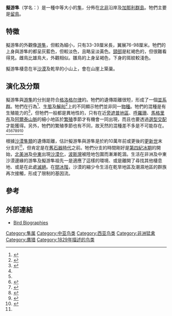 {{Speciesbox
| name = 擬游隼
| status = LC
| status_system = iucn3.1
| status_ref = <ref>{{IUCN2008|assessors=BirdLife International|year=2008|id=144582|title=Falco pelegrinoides|downloaded=2009-04-23}}</ref>
| image = Wüstenfalke.jpg
| genus = Falco
| species = pelegrinoides
| authority = [[Coenraad_Jacob_Temminck|Temminck]], 1829
}}

'''擬游隼'''（学名：''{{lang|la|Falco pelegrinoides}}''）是一種中等大小的[[隼|隼]]，分佈在[[北非|北非]]沿岸及[[加那利群島|加那利群島]]。牠們主要是[[留鳥|留鳥]]。

==特徵==
擬游隼的外觀像[[游隼|游隼]]，但較為細小，只有33-39厘米長，翼展76-98厘米。牠們的上身與游隼的都呈灰藍色，但較淡色，且略呈淡黃色。[[頸部|頸部]]是紅褐色的，但很難看得見。雌鳥比雄鳥大，外觀相似。雛鳥的上身呈褐色，下身的斑紋較淺色。

擬游隼棲息在半[[沙漠|沙漠]]及乾旱的小山上，會在山崖上築巢。

==演化及分類==
擬游隼與[[游隼|游隼]]的分別是符合[[格洛格尔律|格洛格尔律]]的。牠們的遺傳距離很短，形成了一個[[並系群|並系群]]。牠們在行為<ref name=Snow1998>{{Cite book en|author=Snow, D. W.; Perrins, Christopher M.; Doherty, P. & Cramp, S.|year=1998|title=The complete birds of the western Palaearctic on CD-ROM|publisher=Oxford University Press|id=ISBN 0192685791}}</ref>、[[生態|生態]]及[[解剖|解剖]]<ref name=Vaurie1961>{{Cite journal en|author=Vaurie, C.|year=1961|title=Systematic notes on Palearctic birds. No. 44, Falconidae, the genus ''Falco''. (Part 1, ''Falco peregrinus'' and ''Falco pelegrinoides'')|journal=American Museum Novitates|volume=2035|pages=1-19|url=http://digitallibrary.amnh.org/dspace/bitstream/2246/3466/1/N2035.pdf|access-date=2009-04-23|archive-date=2007-06-22|archive-url=https://web.archive.org/web/20070622114600/http://digitallibrary.amnh.org/dspace/bitstream/2246/3466/1/N2035.pdf|dead-url=no}}</ref>上的不同顯示牠們並非同一[[物種|物種]]。牠們的混種是有生殖能力的<ref name=White1994>{{Cite book en|author=White, C. M.|year=1994|chapter=Peregine Falcon|editor=del Hoyo, J.; Elliott, A. & Sargatal, J. (editors)|title=Handbook of Birds of the World, Volume 2 (New World Vultures to Guineafowl)|pages=274-275, plate 28|publisher=Lynx Edicions|location=Barcelona|id=ISBN 84-87334-15-6}}</ref>，但牠們一般都是異地性的，只有在近[[旁遮普地區|旁遮普地區]]、[[大呼罗珊|呼羅珊]]、[[馬格里布|馬格里布]]及[[阿爾泰山脈|阿爾泰山脈]]的細小地區於[[繁殖|繁殖]]季節才有機會一同出現，而且也要透過[[選型交配|選型交配]]才能獲得。另外，牠們的繁殖季節也有不同，故天然的混種差不多是不可能存在。<ref name=Snow1998/><ref name=Vaurie1961/><ref name=Helbig1994>{{Cite book en|author=Helbig, A.J.; Seibold, I.; Bednarek, W.; Brüning, H.; Gaucher, P.; Ristow, D.; Scharlau, W.; Schmidl, D. & Wink, M.|year=1994|chapter=Phylogenetic relationships among falcon species (genus ''Falco'') according to DNA sequence variation of the cytochrome b gene|editor=Meyburg, B.-U. & Chancellor, R.D. (eds.)|title=Raptor conservation today|pages=593-599|url=http://www.uni-heidelberg.de/institute/fak14/ipmb/phazb/pubwink/1994/4.%201994.pdf|access-date=2009-04-23|archive-date=2012-11-26|archive-url=https://www.webcitation.org/6CS5BPIQo?url=http://www.uni-heidelberg.de/institute/fak14/ipmb/phazb/pubwink/1994/4.%201994.pdf|dead-url=yes}}</ref><ref name=Wink1998>{{Cite book en|author=Wink, M.; Seibold, I.; Lotfikhah, F. & Bednarek, W.|year=1998|chapter=Molecular systematics of holarctic raptors (Order Falconiformes)|editor=Chancellor, R.D., Meyburg, B.-U. & Ferrero, J.J. (eds.)|title=Holarctic Birds of Prey|pages=29-48|publisher=Adenex & WWGBP|url=http://www.uni-heidelberg.de/institute/fak14/ipmb/phazb/pubwink/1998/31.%201998.pdf|access-date=2009-04-23|archive-date=2012-08-19|archive-url=https://web.archive.org/web/20120819202023/http://www.uni-heidelberg.de/institute/fak14/ipmb/phazb/pubwink/1998/31.%201998.pdf|dead-url=yes}}</ref><ref name=WinkSauer2000>{{Cite book en|author=Wink, M. & Sauer-Gürth, H.|year=2000|chapter=Advances in the molecular systematics of African raptors|editor=Chancellor, R.D. & Meyburg, B.-U. (eds)|title=Raptors at Risk|pages=135-147|publisher=WWGBP/Hancock House|location=Berlin/Blaine|url=http://www.uni-heidelberg.de/institute/fak14/ipmb/phazb/pubwink/2000/29.%202000.pdf|access-date=2009-04-23|archive-date=2011-06-07|archive-url=https://web.archive.org/web/20110607143136/http://www.uni-heidelberg.de/institute/fak14/ipmb/phazb/pubwink/2000/29.%202000.pdf|dead-url=yes}}</ref><ref name="Wink et al. 2000">{{Cite book en|author=Wink, M.; Döttlinger, H.; Nicholls, M. K. & Sauer-Gürth, H.|year=2000|chapter=Phylogenetic relationships between Black Shaheen (''Falco peregrinus peregrinator''), Red-naped Shaheen (''F. pelegrinoides babylonicus'') and Peregrines (''F. peregrinus'')|editor=Chancellor, R.D. & Meyburg, B.-U. (eds)|title=Raptors at Risk|pages=853-857|publisher=WWGBP/Hancock House|location=Berlin/Blaine|url=http://www.uni-heidelberg.de/institute/fak14/ipmb/phazb/pubwink/2000/22.%202000.pdf|access-date=2009-04-23|archive-date=2012-11-26|archive-url=https://www.webcitation.org/6CS5C2Vak?url=http://www.uni-heidelberg.de/institute/fak14/ipmb/phazb/pubwink/2000/22.%202000.pdf|dead-url=no}}</ref><ref name=Wink2004>{{Cite book en|author=Wink, M.; Sauer-Gürth, H.; Ellis, D. & Kenward, R.|year=2004|chapter=Phylogenetic relationships in the Hierofalco complex (Saker-, Gyr-, Lanner-, Laggar Falcon)|editor=Chancellor, R.D. & Meyburg, B.-U. (eds.)|title=Raptors Worldwide|pages=499-504|publisher=WWGBP, Berlin|url=http://www.uni-heidelberg.de/institute/fak14/ipmb/phazb/pubwink/2004/27.2004.pdf|access-date=2009-04-23|archive-date=2011-09-27|archive-url=https://web.archive.org/web/20110927012931/http://www.uni-heidelberg.de/institute/fak14/ipmb/phazb/pubwink/2004/27.2004.pdf|dead-url=yes}}</ref>

根據[[沙漠隼類|沙漠隼類]]的遺傳距離，估計擬游隼與游隼是於約10萬年前或更後的[[更新世|更新世]]末分支的<ref name="Wink et al. 2000"/>，但肯定是在[[舊石器時代|舊石器時代]]之前。牠們分支的時間剛好是[[第四紀冰期|第四紀冰期]]的開始，[[北美洲|北美洲]]及[[中東|中東]]出現[[沙漠化|沙漠化]]，[[波斯灣|波斯灣]]被陸地包圍而漸漸乾涸。生活在非洲及中東沙漠邊緣的游隼及擬游隼祖先一是適應了這樣的環境、或是離開了尋找其他棲息地、或是在此處[[滅絕|滅絕]]。在[[間冰階|間冰階]]，沙漠的縮少令生活在乾旱地區及潮濕地區的群族再次接觸，形成了限制的基因流。

==參考==
{{Reflist}}

==外部連結==
* [https://web.archive.org/web/20050312115408/http://www.naturalencounters.com/abby1b.html Bird Biographies]
{{Taxonbar|from=Q748290}}

[[Category:隼属|Category:隼属]]
[[Category:中亚鸟类|Category:中亚鸟类]]
[[Category:西亚鸟类|Category:西亚鸟类]]
[[Category:非洲猛禽|Category:非洲猛禽]]
[[Category:鹰猎|Category:鹰猎]]
[[Category:1829年描述的鸟类|Category:1829年描述的鸟类]]